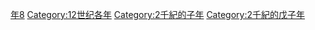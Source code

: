 {{Catnav|頁面分類|历史|歷史時代|年|12世纪各年}}

{{catmore}}
{{Commons category|1108}}

[[Category:1100年代|年8]]
[[Category:12世纪各年|Category:12世纪各年]]
[[Category:2千紀的子年|Category:2千紀的子年]]
[[Category:2千紀的戊子年|Category:2千紀的戊子年]]